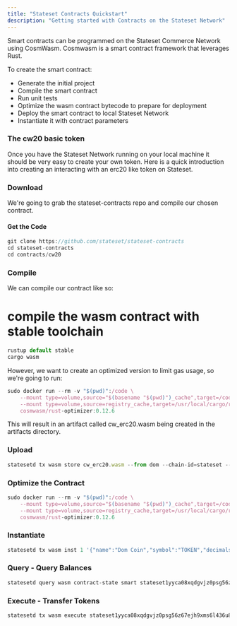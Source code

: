 ```yaml
---
title: "Stateset Contracts Quickstart"
description: "Getting started with Contracts on the Stateset Network"
---
```


Smart contracts can be programmed on the Stateset Commerce Network using CosmWasm.
Cosmwasm is a smart contract framework that leverages Rust.

To create the smart contract:

- Generate the initial project
- Compile the smart contract
- Run unit tests
- Optimize the wasm contract bytecode to prepare for deployment
- Deploy the smart contract to local Stateset Network
- Instantiate it with contract parameters

### The cw20 basic token

Once you have the Stateset Network running on your local machine it should be very easy to create your own token.
Here is a quick introduction into creating an interacting with an erc20 like token on Stateset.

### Download
We're going to grab the stateset-contracts repo and compile our chosen contract.

#### Get the Code

```jsx bash
git clone https://github.com/stateset/stateset-contracts
cd stateset-contracts
cd contracts/cw20
```

### Compile

We can compile our contract like so:
# compile the wasm contract with stable toolchain

```jsx bash
rustup default stable
cargo wasm
```

However, we want to create an optimized version to limit gas usage, so we're going to run:

```jsx bash
sudo docker run --rm -v "$(pwd)":/code \
    --mount type=volume,source="$(basename "$(pwd)")_cache",target=/code/target \
    --mount type=volume,source=registry_cache,target=/usr/local/cargo/registry \
    cosmwasm/rust-optimizer:0.12.6
```

This will result in an artifact called cw_erc20.wasm being created in the artifacts directory.

### Upload

```jsx bash
statesetd tx wasm store cw_erc20.wasm --from dom --chain-id=stateset --gas-prices 0.1ustate --gas auto --gas-adjustment 1.3 -b block -y
```

### Optimize the Contract

```jsx bash
sudo docker run --rm -v "$(pwd)":/code \
    --mount type=volume,source="$(basename "$(pwd)")_cache",target=/code/target \
    --mount type=volume,source=registry_cache,target=/usr/local/cargo/registry \
    cosmwasm/rust-optimizer:0.12.6
```

### Instantiate

```jsx bash
statesetd tx wasm inst 1 '{"name":"Dom Coin","symbol":"TOKEN","decimals":6,"initial_balances":[{"address":"stateset1mz337yp22zxje75f5gw2mfupems5cx3p2p2pax","amount":"2800000000"}]}' --label "token" --from dom --chain-id stateset --gas auto --gas-adjustment 1.3 -b block -y
```

### Query - Query Balances

```jsx bash
statesetd query wasm contract-state smart stateset1yyca08xqdgvjz0psg56z67ejh9xms6l436u8y58m82npdqqhmmtqr9zaus '{"balance":{"address":"stateset1mz337yp22zxje75f5gw2mfupems5cx3p2p2pax"}}' --chain-id stateset
```

### Execute - Transfer Tokens

```jsx bash
statesetd tx wasm execute stateset1yyca08xqdgvjz0psg56z67ejh9xms6l436u8y58m82npdqqhmmtqr9zaus '{"transfer":{"amount":"2000","owner":"stateset1mz337yp22zxje75f5gw2mfupems5cx3p2p2pax","recipient":"stateset1j57jhj3t6322sm8lwsnxcme8af8yrghp8jf9k7"}}' --from dom --chain-id stateset --gas auto --gas-adjustment 1.3 -b block -y
```